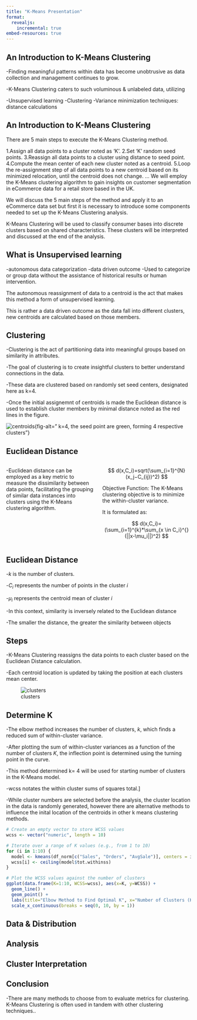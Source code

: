```yaml
---
title: "K-Means Presentation"
format: 
  revealjs:
    incremental: true
embed-resources: true
---
```


## An Introduction to K-Means Clustering
:::{.incremental}
-Finding meaningful patterns within data has become unobtrusive as data collection and management continues to grow.

-K-Means Clustering caters to such voluminous & unlabeled data, utilizing
:::

:::{.fragment .fade-up}
-Unsupervised learning
-Clustering
-Variance minimization techniques: distance calculations
:::

## An Introduction to K-Means Clustering
:::{.nonincremental}
There are 5 main steps to execute the K-Means  Clustering method.
:::

:::{.fragment .fade-up}
1.Assign all data points to a cluster noted as 'K'.
2.Set 'K' random seed points.
3.Reassign all data points to a cluster using distance to seed point.
4.Compute the mean center of each new cluster noted as a centroid.
5.Loop the re-assignment step of all data points to a new centroid based on its minimized relocation, until the centroid does not change.
...
We will employ the K-Means  clustering algorithm to gain insights on customer segmentation in eCommerce data for a retail store based in the UK.
:::

:::{.notes}
We will discuss the 5 main steps of the method and apply it to an eCommerce data set but first it is necessary to introduce some components needed to set up the K-Means  Clustering analysis.

K-Means Clustering will be used to classify consumer bases into discrete clusters based on shared characteristics. These clusters will be interpreted and discussed at the end of the analysis.
:::

## What is Unsupervised learning 
:::{.incremental}
-autonomous data categorization
-data driven outcome
-Used to categorize or group data without the assistance of historical results or human intervention.
:::

:::{.notes}
The autonomous reassignment of data to a centroid is the act that makes this method a form of unsupervised learning. 

This is rather a data driven outcome as the data fall into different clusters, new centroids are calculated based on those members.
:::

## Clustering
:::{.incremental}
-Clustering is the act of partitioning data into meaningful groups based on similarity in attributes.

-The goal of clustering is to create insightful clusters to better understand connections in the data.

-These data are clustered based on randomly set seed centers, designated here as k=4.

-Once the initial assignemnt of centroids is made the Euclidean distance is used to establish cluster members by minimal distance noted as the red lines in the figure.
:::

:::{.absolute bottom=100 right=100 .fragment}
![centroids](centroids.png){fig-alt=" k=4, the seed point are green, forming 4 respective clusters"}
:::

## Euclidean Distance 
::::{.columns}
:::{.column width="50%"}
-Euclidean distance can be employed as a key metric to measure the dissimilarity between data points, facilitating the grouping of similar data instances into clusters using the K-Means  clustering algorithm.
:::

:::{.column width="50%"}
$$
d(x,C_i)=sqrt(\sum_{i=1}^{N} (x_j−C_{ij})^2)
$$

Objective Function: The K-Means  clustering objective is to minimize the within-cluster variance. 

It is formulated as:

$$
d(x,C_i)=(\sum_{i=1}^{k}*\sum_{x \in C_i}^{}(||x-\mu_i||)^2)
$$
:::
::::
## Euclidean Distance
:::{.nonincremental}

-$k$ is the number of clusters.

-$C_i$ represents the number of points in the cluster $i$

-$\mu_i$ represents the centroid mean of cluster $i$

-In this context, similarity is inversely related to the Euclidean distance

-The smaller the distance, the greater the similarity between objects
:::
## Steps

:::{.nonincremental}

-K-Means Clustering reassigns the data points to each cluster based on the Euclidean Distance calculation.

-Each centroid location is updated by taking the position at each clusters mean center.

![clusters](clusters.png){fig-alt="data points reassigned to centroids"}
:::

## Determine K 
:::{.incremental}

-The elbow method increases the number of clusters, $k$, which finds a reduced sum of within-cluster variance.

-After plotting the sum of within-cluster variances as a function of the number of clusters $K$, the inflection point is determined using the turning point in the curve.

-This method determined k= $4$ will be used for starting number of clusters in the K-Means model.
:::
:::notes
-wcss notates the within cluster sums of squares total.\]

-While cluster numbers are selected before the analysis, the cluster location in the data is randomly generated, however there are alternative methods to influence the inital location of the centroids in other k means clustering methods.
:::

```.r
# Create an empty vector to store WCSS values
wcss <- vector("numeric", length = 10)

# Iterate over a range of K values (e.g., from 1 to 10)
for (i in 1:10) {
  model <- kmeans(df_norm[c("Sales", "Orders", "AvgSale")], centers = i, nstart = 10)
  wcss[i] <- ceiling(model$tot.withinss)
}

# Plot the WCSS values against the number of clusters
ggplot(data.frame(K=1:10, WCSS=wcss), aes(x=K, y=WCSS)) +
  geom_line() +
  geom_point() +
  labs(title="Elbow Method to Find Optimal K", x="Number of Clusters (K)", y="Within-Cluster-Sum-of-Squares (WCSS)") +
  scale_x_continuous(breaks = seq(0, 10, by = 1))
```

## Data & Distribution

## Analysis

## Cluster Interpretation

## Conclusion

-There are many methods to choose from to evaluate metrics for clustering. K-Means Clustering is often used in tandem with other clustering techniques..
